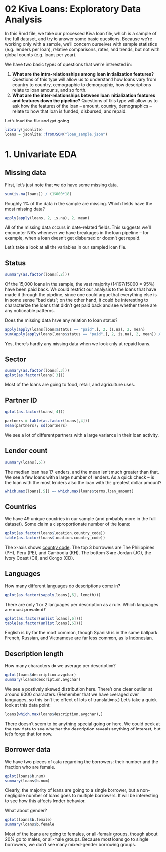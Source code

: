 02 Kiva Loans: Exploratory Data Analysis
=============================

In this Rmd file, we take our processed Kiva loan file, which is a sample of the full dataset, and try to answer some basic questions. Because we're working only with a sample, we'll concern ourselves with sample statistics (e.g. lenders per loan), relative comparisons, rates, and trends, but not with global counts (e.g. loans per year).

We have two basic types of questions that we're interested in:

1. **What are the intra-relationships among loan initialization features?** Questions of this type will allow us to understand how loans vary from country to country, demographic to demographic, how descriptions relate to loan amounts, and so forth. 
2. **What are the inter-relationships between loan initialization features and features down the pipeline?** Questions of this type will allow us to ask how the features of the loan -- amount, country, demographics -- relate to how that loan is funded, disbursed, and repaid.

Let's load the file and get going.

```r
library(jsonlite)
loans = jsonlite::fromJSON("loan_sample.json")
```

# 1. Univariate EDA

## Missing data

First, let's just note that we do have some missing data.

```r
sum(is.na(loans)) / (15000*18)
```

Roughly 1% of the data in the sample are missing. Which fields have the most missing data?

```r
apply(apply(loans, 2, is.na), 2, mean)
```

All of the missing data occurs in date-related fields. This suggests we'll encounter NA's whenever we have breakages in the loan pipeline -- for example, when a loan doesn't get disbursed or doesn't get repaid.

Let's take a look at all the variables in our sampled loan file.

## Status

```r
summary(as.factor(loans[,2]))
```

Of the 15,000 loans in the sample, the vast majority (14197/15000 = 95%) have been paid back. We could restrict our analysis to the loans that have made it through the pipeline, since one could argue that everything else is in some sense "bad data"; on the other hand, it could be interesting to characterize the loans that didn't get paid back and see whether there are any noticeable patterns.  

Does the missing data have any relation to loan status?

```r
apply(apply(loans[loans$status == "paid",], 2, is.na), 2, mean)
sum(apply(apply(loans[loans$status == "paid",], 2, is.na), 2, mean)) / (14197*18)
```

Yes, there's hardly any missing data when we look only at repaid loans.

## Sector

```r
summary(as.factor(loans[,3]))
qplot(as.factor(loans[,3]))
```

Most of the loans are going to food, retail, and agriculture uses.

## Partner ID

```r
qplot(as.factor(loans[,4]))

partners = table(as.factor(loans[,4]))
mean(partners); sd(partners)
```

We see a lot of different partners with a large variance in their loan activity.

## Lender count

```r
summary(loans[,5])
```

The median loan has 17 lenders, and the mean isn't much greater than that. We see a few loans with a large number of lenders. As a quick check -- is the loan with the most lenders also the loan with the greatest dollar amount?

```r
which.max(loans[,5]) == which.max(loans$terms.loan_amount)
```

## Countries

We have 49 unique countries in our sample (and probably more in the full dataset). Some claim a disproportionate number of the loans:

```r
qplot(as.factor(loans$location.country_code))
table(as.factor(loans$location.country_code))
```

The x-axis shows [country code](https://en.wikipedia.org/wiki/ISO_3166-1). The top 3 borrowers are The Philippines (PH), Peru (PE), and Cambodia (KH). The bottom 3 are Jordan (JO), the Ivory Coast (CI), and Congo (CD).

## Languages

How many different languages do descriptions come in?

```r
qplot(as.factor(sapply(loans[,6], length)))
```

There are only 1 or 2 languages per description as a rule. Which languages are most prevalent?

```r
qplot(as.factor(unlist(loans[,6])))
table(as.factor(unlist(loans[,6])))
```

English is by far the most common, though Spanish is in the same ballpark. French, Russian, and Vietnamese are far less common, as is [Indonesian](https://en.wikipedia.org/wiki/List_of_ISO_639-1_codes).

## Description length

How many characters do we average per description?

```r
qplot(loans$description.avgchar)
summary(loans$description.avgchar)
```

We see a postively skewed distribution here. There's one clear outlier at around 6000 characters. (Remember that we have averaged over languages, so this isn't the effect of lots of translations.) Let's take a quick look at this data point:

```r
loans[which.max(loans$description.avgchar),]
```

There doesn't seem to be anything special going on here. We could peek at the raw data to see whether the description reveals anything of interest, but let's forgo that for now.

## Borrower data

We have two pieces of data regarding the borrowers: their number and the fraction who are female.

```r
qplot(loans$b.num)
summary(loans$b.num)
```

Clearly, the majority of loans are going to a single borrower, but a non-negligible number of loans goes to multiple borrowers. It will be interesting to see how this affects lender behavior.

What about gender?

```r
qplot(loans$b.female)
summary(loans$b.female)
```

Most of the loans are going to females, or all-female groups, though about 20% go to males, or all-male groups. Because most loans go to single borrowers, we don't see many mixed-gender borrowing groups.